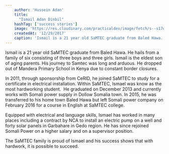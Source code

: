 ```yaml
---
    author: 'Hussein Adan'
    title:
      "Ismail Adan Dinbil"
    hashTag: ['success stories']
    image: 'https://res.cloudinary.com/practicaldev/image/fetch/s--s17o3YRa--/c_imagga_scale,f_auto,fl_progressive,h_420,q_auto,w_1000/https://dev-to-uploads.s3.amazonaws.com/uploads/articles/aj2tom81mn4zsw1yfet4.jpg'
    createdAt: '12/29/2017'
    caption: 'Ismail is a 21 year old SaMTEC graduate from Baled Hawa. He hails from a family of six consisting of three boys and three girls.'
---
```


Ismail is a 21 year old SaMTEC graduate from Baled Hawa. He hails from a family of six consisting of three boys and three girls. Ismail is the eldest son of aging parents. His journey to Samtec was long and arduous. He dropped out of Mandera Primary School in Kenya due to constant border closures.

In 2011, through sponsorship from CeRID, he joined SaMTEC to study for a certificate in electrical installation. Within SaMTEC, Ismael was know as the most hardworking student.  He graduated on December 2013 and currently works with Somali power supply in Dollow Somalia town. In 2015, he was transferred to his home town Baled Hawa but left Somali power company on February 2016 for a course in English at SaMTEC college.

Equipped with electrical and language skills, Ismael has worked in many places including a contract by NCA to install an electric pump on a well and forty solar panels in Garbahare in Gedo region. He has since rejoined Somali Power on a higher salary and on a supervisor position.

The SaMTEC family is proud of Ismael and his success shows that with hardwork, it is possible to succeed.
